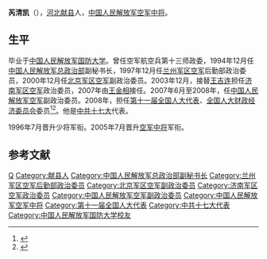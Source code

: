 '''芮清凯'''（{{bd|1945年|9月|||catIdx=}}），[[河北|河北]][[献县|献县]]人，[[中国人民解放军空军中将|中国人民解放军空军中将]]。

==生平==
毕业于[[中国人民解放军国防大学|中国人民解放军国防大学]]。曾任空军航空兵第十三师政委，1994年12月任[[中国人民解放军总政治部|中国人民解放军总政治部]]副秘书长，1997年12月任[[兰州军区空军|兰州军区空军]]后勤部政治委员，2000年12月任[[北京军区空军|北京军区空军]]副政治委员。2003年12月，接替[[王吉连|王吉连]]担任[[济南军区空军|济南军区空军]]政治委员，2007年由[[王金相|王金相]]接任。2007年6月至2008年，任[[中国人民解放军空军|中国人民解放军空军]]副政治委员。2008年，担任[[第十一届全国人大代表|第十一届全国人大代表]]、[[全国人大财政经济委员会|全国人大财政经济委员会]]委员<ref>{{cite news|title=全国人大代表信息-芮清凯|url= http://210.82.31.1:8084/delegate/viewDelegate.action?dbid=112809|accessdate=2013-04-05|newspaper=全国人大网|archive-url=https://web.archive.org/web/20120324131118/http://www.npc.gov.cn/delegate/viewDelegate.action?dbid=112809|archive-date=2012-03-24|dead-url=yes}}</ref><ref>{{cite web|author=新华网|title=第十一届全国人大代表|url=http://news.xinhuanet.com/ziliao/2008-03/03/content_7708230.htm?node=36628|publisher=新华网|accessdate=2014-01-07|archive-date=2014-01-10|archive-url=https://web.archive.org/web/20140110211415/http://news.xinhuanet.com/ziliao/2008-03/03/content_7708230.htm?node=36628|dead-url=no}}</ref>。他是[[中共十七大|中共十七大]]代表。

1996年7月晋升少将军衔。2005年7月晋升[[中国人民解放军空军中将|空军中将]]军衔。

== 参考文献 ==
{{reflist}}

{{s-start}}
{{s-mil|pla}}
{{s-before|[[王吉连|王吉连]]}}
{{s-title|[[中国人民解放军济南军区空军|中国人民解放军济南军区空军]]政治委员|2003年12月—2007年6月}}
{{s-after|[[王金相|王金相]]}}
{{s-end}}

{{DEFAULTSORT:Rui芮}}
[[Category:芮姓|Q]]
[[Category:献县人|Category:献县人]]
[[Category:中国人民解放军总政治部副秘书长|Category:中国人民解放军总政治部副秘书长]]
[[Category:兰州军区空军后勤部政治委员|Category:兰州军区空军后勤部政治委员]]
[[Category:北京军区空军副政治委员|Category:北京军区空军副政治委员]]
[[Category:济南军区空军政治委员|Category:济南军区空军政治委员]]
[[Category:中国人民解放军空军副政治委员|Category:中国人民解放军空军副政治委员]]
[[Category:中国人民解放军空军中将|Category:中国人民解放军空军中将]]
[[Category:第十一届全国人大代表|Category:第十一届全国人大代表]]
[[Category:中共十七大代表|Category:中共十七大代表]]
[[Category:中国人民解放军国防大学校友|Category:中国人民解放军国防大学校友]]